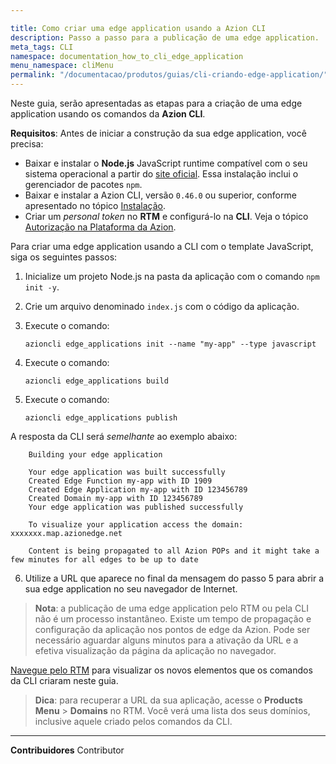 ```yaml
---

title: Como criar uma edge application usando a Azion CLI
description: Passo a passo para a publicação de uma edge application.
meta_tags: CLI
namespace: documentation_how_to_cli_edge_application
menu_namespace: cliMenu
permalink: "/documentacao/produtos/guias/cli-criando-edge-application/"
---
```


Neste guia, serão apresentadas as etapas para a criação de uma edge application usando os comandos da **Azion CLI**.

**Requisitos**:
Antes de iniciar a construção da sua edge application, você precisa:

- Baixar e instalar o **Node.js** JavaScript runtime compatível com o seu sistema operacional a partir do [site oficial](https://nodejs.org/en/download/). Essa instalação inclui o gerenciador de pacotes `npm`.
- Baixar e instalar a Azion CLI, versão `0.46.0` ou superior, conforme apresentado no tópico [Instalação](/pt-br/documentacao/produtos/cli/primeiros-passos/#instalacao).
- Criar um *personal token* no **RTM** e configurá-lo na **CLI**. Veja o tópico [Autorização na Plataforma da Azion](/pt-br/documentacao/produtos/cli/primeiros-passos/#autorizacao).

Para criar uma edge application usando a CLI com o template JavaScript, siga os seguintes passos:

1. Inicialize um projeto Node.js na pasta da aplicação com o comando `npm init -y`.
2. Crie um arquivo denominado `index.js` com o código da aplicação.
3. Execute o comando:

    `azioncli edge_applications init --name "my-app" --type javascript`

4. Execute o comando:

    `azioncli edge_applications build`

5. Execute o comando:

    `azioncli edge_applications publish`

A resposta da CLI será *semelhante* ao exemplo abaixo:

        Building your edge application

        Your edge application was built successfully
        Created Edge Function my-app with ID 1909
        Created Edge Application my-app with ID 123456789
        Created Domain my-app with ID 123456789
        Your edge application was published successfully

        To visualize your application access the domain: xxxxxxx.map.azionedge.net

        Content is being propagated to all Azion POPs and it might take a few minutes for all edges to be up to date

6. Utilize a URL que aparece no final da mensagem do passo 5 para abrir a sua edge application no seu navegador de Internet.

> **Nota**: a publicação de uma edge application pelo RTM ou pela CLI não é um processo instantâneo. Existe um tempo de propagação e configuração da aplicação nos pontos de edge da Azion. Pode ser necessário aguardar alguns minutos para a ativação da URL e a efetiva visualização da página da aplicação no navegador.

[Navegue pelo RTM](https://manager.azion.com/) para visualizar os novos elementos que os comandos da CLI criaram neste guia.

> **Dica**: para recuperar a URL da sua aplicação, acesse o **Products Menu** > **Domains** no RTM. Você verá uma lista dos seus domínios, inclusive aquele criado pelos comandos da CLI.





---


**Contribuidores** <ContributorList>Contributor</ContributorList>
